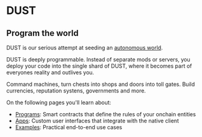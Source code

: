 # DUST

## Program the world

DUST is our serious attempt at seeding an [autonomous world](https://0xparc.org/blog/autonomous-worlds).

DUST is deeply programmable.
Instead of separate mods or servers, you deploy your code into the single shard of DUST, where it becomes part of everyones reality and outlives you.

Command machines, turn chests into shops and doors into toll gates. Build currencies, reputation systens, governments and more.

On the following pages you'll learn about:

- [Programs](/programs): Smart contracts that define the rules of your onchain entities
- [Apps](/apps): Custom user interfaces that integrate with the native client
- [Examples](/examples/swap-chest): Practical end-to-end use cases
